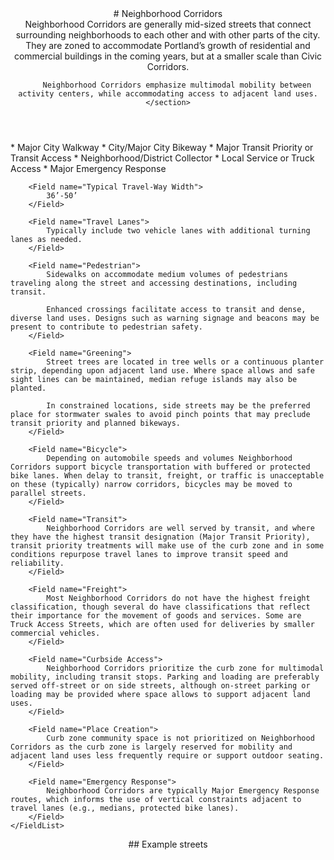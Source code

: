 
<header class="prose">
    # Neighborhood Corridors
    <section class="text-xl text-fog-900">
        Neighborhood Corridors are generally mid-sized streets that connect surrounding neighborhoods to each other and with other parts of the city. They are zoned to accommodate Portland’s growth of residential and commercial buildings in the coming years, but at a smaller scale than Civic Corridors.

        Neighborhood Corridors emphasize multimodal mobility between activity centers, while accommodating access to adjacent land uses.
    </section>

</header>
<section class="mt-8 prose">
    <FieldList class="gap-4">
        <Field name="Typical Street Classification">
            * Major City Walkway
            * City/Major City Bikeway
            * Major Transit Priority or Transit Access
            * Neighborhood/District Collector
            * Local Service or Truck Access
            * Major Emergency Response
        </Field>

        <Field name="Typical Travel-Way Width">
            36’-50’
        </Field>

        <Field name="Travel Lanes">
            Typically include two vehicle lanes with additional turning lanes as needed.
        </Field>

        <Field name="Pedestrian">
            Sidewalks on accommodate medium volumes of pedestrians traveling along the street and accessing destinations, including transit.

            Enhanced crossings facilitate access to transit and dense, diverse land uses. Designs such as warning signage and beacons may be present to contribute to pedestrian safety.
        </Field>

        <Field name="Greening">
            Street trees are located in tree wells or a continuous planter strip, depending upon adjacent land use. Where space allows and safe sight lines can be maintained, median refuge islands may also be planted.

            In constrained locations, side streets may be the preferred place for stormwater swales to avoid pinch points that may preclude transit priority and planned bikeways.
        </Field>

        <Field name="Bicycle">
            Depending on automobile speeds and volumes Neighborhood Corridors support bicycle transportation with buffered or protected bike lanes. When delay to transit, freight, or traffic is unacceptable on these (typically) narrow corridors, bicycles may be moved to parallel streets.
        </Field>

        <Field name="Transit">
            Neighborhood Corridors are well served by transit, and where they have the highest transit designation (Major Transit Priority), transit priority treatments will make use of the curb zone and in some conditions repurpose travel lanes to improve transit speed and reliability.
        </Field>

        <Field name="Freight">
            Most Neighborhood Corridors do not have the highest freight classification, though several do have classifications that reflect their importance for the movement of goods and services. Some are Truck Access Streets, which are often used for deliveries by smaller commercial vehicles.
        </Field>

        <Field name="Curbside Access">
            Neighborhood Corridors prioritize the curb zone for multimodal mobility, including transit stops. Parking and loading are preferably served off-street or on side streets, although on-street parking or loading may be provided where space allows to support adjacent land uses.
        </Field>

        <Field name="Place Creation">
            Curb zone community space is not prioritized on Neighborhood Corridors as the curb zone is largely reserved for mobility and adjacent land uses less frequently require or support outdoor seating.
        </Field>

        <Field name="Emergency Response">
            Neighborhood Corridors are typically Major Emergency Response routes, which informs the use of vertical constraints adjacent to travel lanes (e.g., medians, protected bike lanes).
        </Field>
    </FieldList>

</section>
<section>
    <header class="prose mb-4">
        ## Example streets
    </header>
    <Map type="nc"></Map>
</section>
